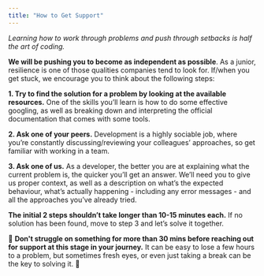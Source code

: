 ```yaml
---
title: "How to Get Support"
---
```


*Learning how to work through problems and push through setbacks is half the art of coding.*

**We will be pushing you to become as independent as possible**. As a junior, resilience is one of those qualities companies tend to look for. If/when you get stuck, we encourage you to think about the following steps:

**1. Try to find the solution for a problem by looking at the available resources.** One of the skills you’ll learn is how to do some effective googling, as well as breaking down and interpreting the official documentation that comes with some tools.

**2. Ask one of your peers.** Development is a highly sociable job, where you’re constantly discussing/reviewing your colleagues’ approaches, so get familiar with working in a team.

**3. Ask one of us.** As a developer, the better you are at explaining what the current problem is, the quicker you’ll get an answer. We’ll need you to give us proper context, as well as a description on what’s the expected behaviour, what’s actually happening - including any error messages - and all the approaches you’ve already tried.

**The initial 2 steps shouldn’t take longer than 10-15 minutes each.** If no solution has been found, move to step 3 and let’s solve it together.

:rotating_light: **Don't struggle on something for more than 30 mins before reaching out for support at this stage in your journey.** It can be easy to lose a few hours to a problem, but sometimes fresh eyes, or even just taking a break can be the key to solving it. :rotating_light:
